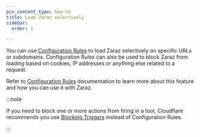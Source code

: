 ```yaml
---
pcx_content_type: how-to
title: Load Zaraz selectively
sidebar:
  order: 1

---
```


You can use [Configuration Rules](/rules/configuration-rules/) to load Zaraz selectively on specific URLs or subdomains. Configuration Rules can also be used to block Zaraz from loading based on cookies, IP addresses or anything else related to a request.

Refer to [Configuration Rules](/rules/configuration-rules/) documentation to learn more about this feature and how you can use it with Zaraz.

:::note


If you need to block one or more actions from firing in a tool, Cloudflare recommends you use [Blocking Triggers](/zaraz/advanced/blocking-triggers/) instead of Configuration Rules.


:::
